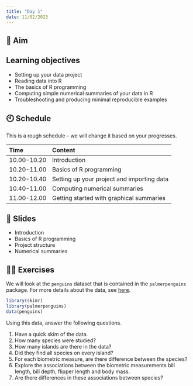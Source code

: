 ```yaml
---
title: "Day 1"
date: 11/02/2023
---
```




## 🎯 Aim 

::: callout-important

## Learning objectives 

- Setting up your data project
- Reading data into R
- The basics of R programming
- Computing simple numerical summaries of your data in R
- Troubleshooting and producing minimal reproducible examples

:::


## 🕙 Schedule

::: callout-note

This is a rough schedule -- we will change it based on your progresses.

:::

Time | Content 
:-----------|:-----------------|
10.00-10.20 | Introduction |     
10.20-11.00 | Basics of R programming |
10.20-10.40 | Setting up your project and importing data |   
10.40-11.00 | Computing numerical summaries |   
11.00-12.00 | Getting started with graphical summaries |   

## 🔗 Slides

- Introduction 
- Basics of R programming 
- Project structure
- Numerical summaries

## 🏋️‍♀️ Exercises

We will look at the `penguins` dataset that is contained in the `palmerpenguins` package. For more details about the data, see [here](https://allisonhorst.github.io/palmerpenguins/).

```r
library(skimr)
library(palmerpenguins)
data(penguins)
```

Using this data, answer the following questions.

1. Have a quick skim of the data. 
1. How many species were studied? 
1. How many islands are there in the data?
1. Did they find all species on every island?
1. For each biometric measure, are there difference between the species?
1. Explore the associations between the biometric measurements bill length, bill depth, flipper length and body mass. 
1. Are there differences in these associations between species?
